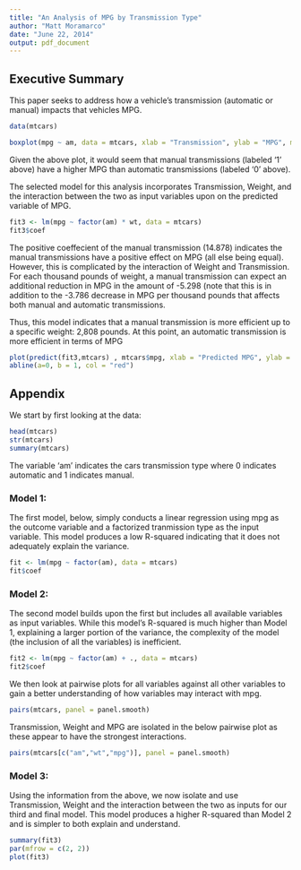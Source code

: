 ```yaml
---
title: "An Analysis of MPG by Transmission Type"
author: "Matt Moramarco"
date: "June 22, 2014"
output: pdf_document
---
```


## Executive Summary

This paper seeks to address how a vehicle's transmission (automatic or manual) impacts that vehicles MPG.

```r
data(mtcars)
```
```r
boxplot(mpg ~ am, data = mtcars, xlab = "Transmission", ylab = "MPG", main = "MPG by Transmission")
```

Given the above plot, it would seem that manual transmissions (labeled '1' above) have a higher MPG than automatic transmissions (labeled '0' above). 

The selected model for this analysis incorporates Transmission, Weight, and the interaction between the two as input variables upon on the predicted variable of MPG.

```r
fit3 <- lm(mpg ~ factor(am) * wt, data = mtcars)
fit3$coef
```

The positive coeffecient of the manual transmission (14.878) indicates the manual transmissions have a positive effect on MPG (all else being equal). However, this is complicated by the interaction of Weight and Transmission. For each thousand pounds of weight, a manual transmission can expect an additional reduction in MPG in the amount of -5.298 (note that this is in addition to the -3.786 decrease in MPG per thousand pounds that affects both manual and automatic transmissions.

Thus, this model indicates that a manual transmission is more efficient up to a specific weight: 2,808 pounds. At this point, an automatic transmission is more efficient in terms of MPG

```r
plot(predict(fit3,mtcars) , mtcars$mpg, xlab = "Predicted MPG", ylab = "Actual MPG")
abline(a=0, b = 1, col = "red")
```

## Appendix

We start by first looking at the data:

```r
head(mtcars)
str(mtcars)
summary(mtcars)
```

The variable 'am' indicates the cars transmission type where 0 indicates automatic and 1 indicates manual.

### Model 1:

The first model, below, simply conducts a linear regression using mpg as the outcome variable and a factorized tranmission type as the input variable. This model produces a low R-squared indicating that it does not adequately explain the variance.

```r
fit <- lm(mpg ~ factor(am), data = mtcars)
fit$coef
```

### Model 2:

The second model builds upon the first but includes all available variables as input variables. While this model's R-squared is much higher than Model 1, explaining a larger portion of the variance, the complexity of the model (the inclusion of all the variables) is inefficient.

```r
fit2 <- lm(mpg ~ factor(am) + ., data = mtcars)
fit2$coef
```

We then look at pairwise plots for all variables against all other variables to gain a better understanding of how variables may interact with mpg.

``` r
pairs(mtcars, panel = panel.smooth)
```

Transmission, Weight and MPG are isolated in the below pairwise plot as these appear to have the strongest interactions.

```r
pairs(mtcars[c("am","wt","mpg")], panel = panel.smooth)
```

### Model 3:

Using the information from the above, we now isolate and use Transmission, Weight and the interaction between the two as inputs for our third and final model. This model produces a higher R-squared than Model 2 and is simpler to both explain and understand.

```r
summary(fit3)
par(mfrow = c(2, 2))
plot(fit3)
```